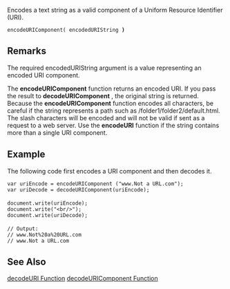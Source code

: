 Encodes a text string as a valid component of a Uniform Resource Identifier (URI).

 encodeURIComponent( encodedURIString ''')'''
==Remarks==
The required encodedURIString argument is a value representing an encoded URI component.

The '''encodeURIComponent''' function returns an encoded URI. If you pass the result to '''decodeURIComponent''' , the original string is returned. Because the '''encodeURIComponent''' function encodes all characters, be careful if the string represents a path such as /folder1/folder2/default.html. The slash characters will be encoded and will not be valid if sent as a request to a web server. Use the '''encodeURI''' function if the string contains more than a single URI component.


==Example==
The following code first encodes a URI component and then decodes it.

 var uriEncode = encodeURIComponent ("www.Not a URL.com");
 var uriDecode = decodeURIComponent(uriEncode);
 
 document.write(uriEncode);
 document.write("&lt;br/&gt;");
 document.write(uriDecode);
 
 // Output:
 // www.Not%20a%20URL.com
 // www.Not a URL.com

==See Also==

              

              
[[javascript/decodeURI|decodeURI Function]]
[[javascript/decodeURIComponent|decodeURIComponent Function]]
